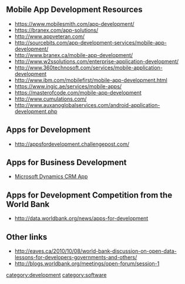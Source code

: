 {{merge to|Apps for sustainability}}

==Mobile App Development Resources==
*https://www.mobilesmith.com/app-development/
*https://branex.com/app-solutions/
*http://www.appveteran.com/
*http://sourcebits.com/app-development-services/mobile-app-development/
*http://www.branex.ca/mobile-app-development/
*http://www.w2ssolutions.com/enterprise-application-development/
*http://www.360technosoft.com/services/mobile-application-development
*http://www.ibm.com/mobilefirst/mobile-app-development.html
*https://www.ingic.ae/services/mobile-apps/
*https://masterofcode.com/mobile-app-development
*http://www.cumulations.com/
*http://www.auxanoglobalservices.com/android-application-development.php

==Apps for Development==
*http://appsfordevelopment.challengepost.com/

==Apps for Business Development==
*[http://dynamics.folio3.com/dynamics-ax-sales-marketing-crm-app/ Microsoft Dynamics CRM App]

==Apps for Development Competition  from the World Bank==
*http://data.worldbank.org/news/apps-for-development

==Other links==
* http://eaves.ca/2010/10/08/world-bank-discussion-on-open-data-lessons-for-developers-governments-and-others/
* http://blogs.worldbank.org/meetings/open-forum/session-1 

[[category:development]]
[[category:software]]

{{stub}}
